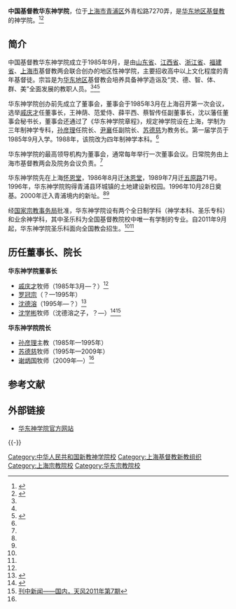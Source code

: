 {{Infobox University
|Name=华东神学院
|EnglishName=East China Theological Seminary
|SealImage=
|SealInfo＝
|Motto=
|Established=1985年9月
|Type=公立宗教院校
|President=
| President_title_1 ＝
| President_1 =
|Location={{PRC}}<br>[[上海市|上海市]][[青浦区|青浦区]]外青松路7270弄|
| Campus =
| AreaTotal =	
| Nickname =	
| Celebration = 	
| Mascot =	
| Telephone =
|Website=http://www.ectssh.com/
}}
'''中国基督教华东神学院'''，位于[[上海市|上海市]][[青浦区|青浦区]]外青松路7270弄，是[[华东地区|华东地区]][[基督新教|基督教]]的神学院。<ref name=shmz>{{Cite web |url=http://www.shmzw.gov.cn/gb/mzw/shzj/zjyx/userobject1ai515.html |title=中国基督教华东神学院，上海市民族和宗教网，2015-03-19 |access-date=2016-09-11 |archive-url=https://web.archive.org/web/20160501105843/http://shmzw.gov.cn/gb/mzw/shzj/zjyx/userobject1ai515.html |archive-date=2016-05-01 |dead-url=yes }}</ref><ref name=jj>{{Cite web |url=http://www.ectssh.com/List.asp?ID=237 |title=华东神学院简介，华东神学院，2009-11-11 |access-date=2016-09-11 |archive-url=https://web.archive.org/web/20160818133820/http://www.ectssh.com/List.asp?ID=237 |archive-date=2016-08-18 |dead-url=yes }}</ref>

==简介==
中国基督教华东神学院成立于1985年9月，是由[[山东省|山东省]]、[[江西省|江西省]]、[[浙江省|浙江省]]、[[福建省|福建省]]、[[上海市|上海市]]基督教两会联合创办的地区性神学院，主要招收高中以上文化程度的青年基督徒。宗旨是为[[华东地区|华东地区]]基督教会培养具备神学造诣及“灵、德、智、体、群、美”全面发展的教职人员。<ref name=shmz/><ref name=jj/><ref>{{Cite web |url=http://www.gospeltimes.cn/news/33615/%E5%8D%8E%E4%B8%9C%E7%A5%9E%E5%AD%A6%E9%99%A2%E5%8F%91%E5%B8%832015%E5%B9%B4%E7%A5%9E%E5%AD%A6%E6%9C%AC%E7%A7%91%E6%8B%9B%E7%94%9F%E7%AE%80%E7%AB%A0 |title=华东神学院发布2015年神学本科招生简章，福音时报，2014年12月17日 |accessdate=2016年9月11日 |archive-date=2015年4月19日 |archive-url=https://web.archive.org/web/20150419033633/http://gospeltimes.cn/news/33615/%E5%8D%8E%E4%B8%9C%E7%A5%9E%E5%AD%A6%E9%99%A2%E5%8F%91%E5%B8%832015%E5%B9%B4%E7%A5%9E%E5%AD%A6%E6%9C%AC%E7%A7%91%E6%8B%9B%E7%94%9F%E7%AE%80%E7%AB%A0 |dead-url=yes }}</ref>

华东神学院创办前先成立了董事会，董事会于1985年3月在上海召开第一次会议，选举[[戚庆才|戚庆才]]任董事长，王神荫、范爱侍、薛平西、蔡智传任副董事长，沈以藩任董事会秘书长，董事会还通过了《华东神学院章程》，规定神学院设在上海，学制为三年制神学专科，[[孙彦理|孙彦理]]任院长、[[尹襄|尹襄]]任副院长、[[苏德慈|苏德慈]]为教务长。第一届学员于1985年9月入学。1988年，该院改为四年制神学本科。<ref name=sht/>

华东神学院的最高领导机构为董事会，通常每年举行一次董事会议。日常院务由上海市基督教两会及院务会议负责。<ref name=shmz/>

华东神学院先在上海[[怀恩堂|怀恩堂]]，1986年8月迁[[沐恩堂|沐恩堂]]，1989年7月迁[[五原路|五原路]]71号。1996年，华东神学院购得青浦县环城镇的土地建设新校园。1996年10月28日奠基。2000年迁入青浦境内的新址。<ref name=jj/><ref name=sht/>

经[[国家宗教事务局|国家宗教事务局]]批准，华东神学院设有两个全日制学科（神学本科、圣乐专科）和业余神学科，其中圣乐科为全国基督教院校中唯一有学制的专业。自2011年9月起，华东神学院圣乐科面向全国教会招生。<ref name=jj/><ref name=shmz/>

==历任董事长、院长==
'''华东神学院董事长'''
*[[戚庆才|戚庆才]]牧师（1985年3月—？）<ref name=sht/>
*[[罗冠宗|罗冠宗]]（？—1995年）
*[[沈德溶|沈德溶]]（1995年—？）<ref name=sht>{{Cite web |url=http://www.shtong.gov.cn/Newsite/node2/node2245/node75195/node75204/node75305/node75319/userobject1ai92066.html |title=上海宗教志 第五编基督教 第三章教育和出版 第二节　华东神学院，上海通，2007-03-23 |accessdate=2016-09-11 |archive-date=2016-04-27 |archive-url=https://web.archive.org/web/20160427173120/http://www.shtong.gov.cn/Newsite/node2/node2245/node75195/node75204/node75305/node75319/userobject1ai92066.html |dead-url=no }}</ref>
*[[沈学彬|沈学彬]]牧师（沈德溶之子，？—）<ref>{{Cite web |url=http://www.shanghai.gov.cn/nw2/nw2314/nw2315/nw31406/u21aw1155973.html |title=中国基督教华东神学院召开2016年董事会议，中国上海，2016-08-24 |access-date=2016-09-11 |archive-date=2019-07-23 |archive-url=https://web.archive.org/web/20190723031024/http://www.shanghai.gov.cn/nw2/nw2314/nw2315/nw31406/u21aw1155973.html }}</ref><ref>[http://www.jdjcm.com/html/20111008115336.html 刊中新闻——国内，天风2011年第7期]</ref>

'''华东神学院院长'''
*[[孙彦理|孙彦理]]主教（1985年—1995年）
*[[苏德慈|苏德慈]]牧师（1995年—2009年）
*[[谢炳国|谢炳国]]牧师（2009年—）<ref name=jj/>

==参考文献==
{{reflist}}

== 外部链接 ==
* [https://web.archive.org/web/20160909233830/http://ectssh.com/ 华东神学院官方网站]

{{-}}
{{中国内地宗教院校}}

[[Category:中华人民共和国新教神学院校|Category:中华人民共和国新教神学院校]]
[[Category:上海基督教新教组织|Category:上海基督教新教组织]]
[[Category:上海宗教院校|Category:上海宗教院校]]
[[Category:华东宗教院校|Category:华东宗教院校]]